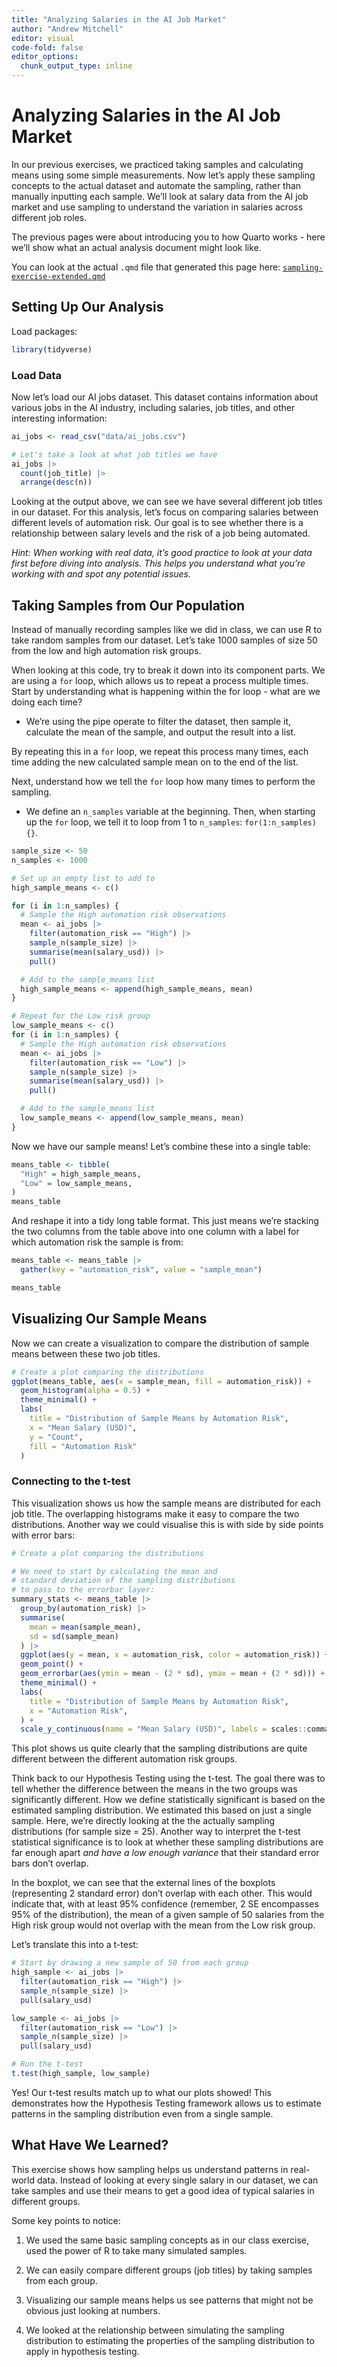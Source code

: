 ```yaml
---
title: "Analyzing Salaries in the AI Job Market"
author: "Andrew Mitchell"
editor: visual
code-fold: false
editor_options: 
  chunk_output_type: inline
---
```


# Analyzing Salaries in the AI Job Market

In our previous exercises, we practiced taking samples and calculating means using some simple measurements. Now let's apply these sampling concepts to the actual dataset and automate the sampling, rather than manually inputting each sample. We'll look at salary data from the AI job market and use sampling to understand the variation in salaries across different job roles.

The previous pages were about introducing you to how Quarto works - here we'll show what an actual analysis document might look like.

You can look at the actual `.qmd` file that generated this page here: [`sampling-exercise-extended.qmd`](sampling-exercise-extended.qmd)

## Setting Up Our Analysis

Load packages:

```r
library(tidyverse)
```

### Load Data

Now let's load our AI jobs dataset. This dataset contains information about various jobs in the AI industry, including salaries, job titles, and other interesting information:

```r
ai_jobs <- read_csv("data/ai_jobs.csv")

# Let's take a look at what job titles we have
ai_jobs |>
  count(job_title) |>
  arrange(desc(n))
```

Looking at the output above, we can see we have several different job titles in our dataset. For this analysis, let's focus on comparing salaries between different levels of automation risk. Our goal is to see whether there is a relationship between salary levels and the risk of a job being automated.

::: aside
*Hint: When working with real data, it's good practice to look at your data first before diving into analysis. This helps you understand what you're working with and spot any potential issues.*
:::

## Taking Samples from Our Population

Instead of manually recording samples like we did in class, we can use R to take random samples from our dataset. Let's take 1000 samples of size 50 from the low and high automation risk groups.

::: hint
When looking at this code, try to break it down into its component parts. We are using a `for` loop, which allows us to repeat a process multiple times. Start by understanding what is happening within the for loop - what are we doing each time?

-   We're using the pipe operate to filter the dataset, then sample it, calculate the mean of the sample, and output the result into a list.

By repeating this in a `for` loop, we repeat this process many times, each time adding the new calculated sample mean on to the end of the list.

Next, understand how we tell the `for` loop how many times to perform the sampling.

-   We define an `n_samples` variable at the beginning. Then, when starting up the `for` loop, we tell it to loop from 1 to `n_samples`: `for(1:n_samples) {}`.
:::

```r
sample_size <- 50
n_samples <- 1000

# Set up an empty list to add to
high_sample_means <- c()

for (i in 1:n_samples) {
  # Sample the High automation risk observations
  mean <- ai_jobs |>
    filter(automation_risk == "High") |>
    sample_n(sample_size) |>
    summarise(mean(salary_usd)) |>
    pull()

  # Add to the sample_means list
  high_sample_means <- append(high_sample_means, mean)
}

# Repeat for the Low risk group
low_sample_means <- c()
for (i in 1:n_samples) {
  # Sample the High automation risk observations
  mean <- ai_jobs |>
    filter(automation_risk == "Low") |>
    sample_n(sample_size) |>
    summarise(mean(salary_usd)) |>
    pull()

  # Add to the sample_means list
  low_sample_means <- append(low_sample_means, mean)
}
```

Now we have our sample means! Let's combine these into a single table:

```r
means_table <- tibble(
  "High" = high_sample_means,
  "Low" = low_sample_means,
)
means_table
```

And reshape it into a tidy long table format. This just means we're stacking the two columns from the table above into one column with a label for which automation risk the sample is from:

```r
means_table <- means_table |>
  gather(key = "automation_risk", value = "sample_mean")

means_table
```

## Visualizing Our Sample Means

Now we can create a visualization to compare the distribution of sample means between these two job titles.

```r
# Create a plot comparing the distributions
ggplot(means_table, aes(x = sample_mean, fill = automation_risk)) +
  geom_histogram(alpha = 0.5) +
  theme_minimal() +
  labs(
    title = "Distribution of Sample Means by Automation Risk",
    x = "Mean Salary (USD)",
    y = "Count",
    fill = "Automation Risk"
  )
```

### Connecting to the t-test

This visualization shows us how the sample means are distributed for each job title. The overlapping histograms make it easy to compare the two distributions. Another way we could visualise this is with side by side points with error bars:

```r
# Create a plot comparing the distributions

# We need to start by calculating the mean and
# standard deviation of the sampling distributions
# to pass to the errorbar layer:
summary_stats <- means_table |>
  group_by(automation_risk) |>
  summarise(
    mean = mean(sample_mean),
    sd = sd(sample_mean)
  ) |>
  ggplot(aes(y = mean, x = automation_risk, color = automation_risk)) +
  geom_point() +
  geom_errorbar(aes(ymin = mean - (2 * sd), ymax = mean + (2 * sd))) +
  theme_minimal() +
  labs(
    title = "Distribution of Sample Means by Automation Risk",
    x = "Automation Risk",
  ) +
  scale_y_continuous(name = "Mean Salary (USD)", labels = scales::comma)
```

This plot shows us quite clearly that the sampling distributions are quite different between the different automation risk groups.

Think back to our Hypothesis Testing using the t-test. The goal there was to tell whether the difference between the means in the two groups was significantly different. How we define statistically significant is based on the estimated sampling distribution. We estimated this based on just a single sample. Here, we're directly looking at the the actually sampling distributions (for sample size = 25). Another way to interpret the t-test statistical significance is to look at whether these sampling distributions are far enough apart *and have a low enough variance* that their standard error bars don't overlap.

In the boxplot, we can see that the external lines of the boxplots (representing 2 standard error) don't overlap with each other. This would indicate that, with at least 95% confidence (remember, 2 SE encompasses 95% of the distribution), the mean of a given sample of 50 salaries from the High risk group would not overlap with the mean from the Low risk group.

Let's translate this into a t-test:

```r
# Start by drawing a new sample of 50 from each group
high_sample <- ai_jobs |>
  filter(automation_risk == "High") |>
  sample_n(sample_size) |>
  pull(salary_usd)

low_sample <- ai_jobs |>
  filter(automation_risk == "Low") |>
  sample_n(sample_size) |>
  pull(salary_usd)

# Run the t-test
t.test(high_sample, low_sample)
```

Yes! Our t-test results match up to what our plots showed! This demonstrates how the Hypothesis Testing framework allows us to estimate patterns in the sampling distribution even from a single sample.

## What Have We Learned?

This exercise shows how sampling helps us understand patterns in real-world data. Instead of looking at every single salary in our dataset, we can take samples and use their means to get a good idea of typical salaries in different groups.

Some key points to notice:

1.  We used the same basic sampling concepts as in our class exercise, used the power of R to take many simulated samples.

2.  We can easily compare different groups (job titles) by taking samples from each group.

3.  Visualizing our sample means helps us see patterns that might not be obvious just looking at numbers.

4.  We looked at the relationship between simulating the sampling distribution to estimating the properties of the sampling distribution to apply in hypothesis testing.
